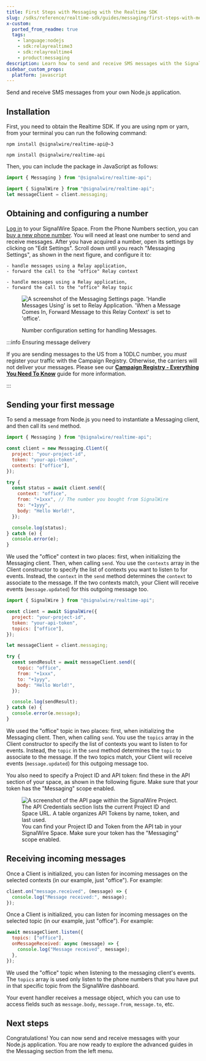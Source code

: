 ```yaml
---
title: First Steps with Messaging with the Realtime SDK
slug: /sdks/reference/realtime-sdk/guides/messaging/first-steps-with-messaging
x-custom:
  ported_from_readme: true
  tags:
    - language:nodejs
    - sdk:relayrealtime3
    - sdk:relayrealtime4
    - product:messaging
description: Learn how to send and receive SMS messages with the SignalWire Realtime SDK.
sidebar_custom_props:
  platform: javascript
---
```




<LangSwitchMessage />

Send and receive SMS messages from your own Node.js application.

## Installation

First, you need to obtain the Realtime SDK. If you are using npm or yarn, from
your terminal you can run the following command:

<Language groupId="relay_version">
<LangItem value="relayv3">

```shell npm2yarn
npm install @signalwire/realtime-api@~3
```

</LangItem>
<LangItem value="relayv4">

```shell npm2yarn
npm install @signalwire/realtime-api
```

</LangItem>
</Language>

Then, you can include the package in JavaScript as follows:

<Language groupId="relay_version">
<LangItem value="relayv3">

```js
import { Messaging } from "@signalwire/realtime-api";
```

</LangItem>
<LangItem value="relayv4">

```js
import { SignalWire } from "@signalwire/realtime-api";
let messageClient = client.messaging;
```

</LangItem>
</Language>

## Obtaining and configuring a number

[Log in](https://signalwire.com/signin) to your SignalWire Space.
From the Phone Numbers section, you can
[buy a new phone number](/platform/phone-numbers/getting-started/buying-a-phone-number).
You will need at least one number to send and receive messages.
After you have acquired a number, open its settings by clicking on "Edit Settings".
Scroll down until you reach "Messaging Settings", as shown in the next figure, and configure it to:

<Language groupId="relay_version">
  <LangItem value="relayv3">

    - handle messages using a Relay application,
    - forward the call to the "office" Relay context

  </LangItem>
  <LangItem value="relayv4">

    - handle messages using a Relay application,
    - forward the call to the "office" Relay topic

  </LangItem>
</Language>

<figure>
  <img
    src={require("@site/docs/_common/img/relay-app-message-handler.webP").default}
    className="img-800"
    alt="A screenshot of the Messaging Settings page. 'Handle Messages Using' is set to Relay Application. 'When a Message Comes In, Forward Message to this Relay Context' is set to 'office'."
  />
  <figcaption>
    <p>Number configuration setting for handling Messages.</p>
  </figcaption>
</figure>


<TopicExplanation />

:::info Ensuring message delivery

If you are sending messages to the US from a 10DLC number, you _must_ register your traffic with the Campaign Registry.
Otherwise, the carriers will not deliver your messages.
Please see our [**Campaign Registry - Everything You Need To Know**](/messaging/get-started/campaign-registry)
guide for more information.

:::

## Sending your first message

To send a message from Node.js you need to instantiate a Messaging client, and then call its `send` method.

<Tabs groupId="relay_version" queryString>
<TabItem value="relayv3" label="Relay V3">

```js
import { Messaging } from "@signalwire/realtime-api";

const client = new Messaging.Client({
  project: "your-project-id",
  token: "your-api-token",
  contexts: ["office"],
});

try {
  const status = await client.send({
    context: "office",
    from: "+1xxx", // The number you bought from SignalWire
    to: "+1yyy",
    body: "Hello World!",
  });

  console.log(status);
} catch (e) {
  console.error(e);
}
```

We used the "office" context in two places:
first, when initializing the Messaging client.
Then, when calling `send`.
You use the `contexts` array in the Client constructor to specify the list of contexts you want to listen to for events.
Instead, the `context` in the `send` method determines the `context` to associate to the message.
If the two contexts match, your Client will receive events (`message.updated`) for this outgoing message too.

</TabItem>
<TabItem value="relayv4" label="Relay V4">

```js
import { SignalWire } from "@signalwire/realtime-api";

const client = await SignalWire({
  project: "your-project-id",
  token: "your-api-token",
  topics: ["office"],
});

let messageClient = client.messaging;

try {
  const sendResult = await messageClient.send({
    topic: "office",
    from: "+1xxx",
    to: "+1yyy",
    body: "Hello World!",
  });

  console.log(sendResult);
} catch (e) {
  console.error(e.message);
}
```

We used the "office" topic in two places: first, when initializing the
Messaging client. Then, when calling `send`. You use the `topics` array in the
Client constructor to specify the list of contexts you want to listen to for
events. Instead, the `topic` in the `send` method determines the `topic` to
associate to the message. If the two topics match, your Client will receive
events (`message.updated`) for this outgoing message too.

</TabItem>
</Tabs>

You also need to specify a Project ID and API token: find these in the API
section of your space, as shown in the following figure. Make sure that your
token has the "Messaging" scope enabled.

<figure>
  <img
    className="img-800"
    src={require("@site/docs/_common/img/api-credentials.webP").default}
    alt="A screenshot of the API page within the SignalWire Project. The API Credentials section lists the current Project ID and Space URL. A table organizes API Tokens by name, token, and last used."
  />
  <figcaption>
    You can find your Project ID and Token from the API tab in your SignalWire Space. Make
    sure your token has the "Messaging" scope enabled.
  </figcaption>
</figure>

## Receiving incoming messages

<Language groupId="relay_version">
<LangItem value="relayv3">

Once a Client is initialized, you can listen for incoming messages on the
selected contexts (in our example, just "office"). For example:

```js
client.on("message.received", (message) => {
  console.log("Message received:", message);
});
```

</LangItem>
<LangItem value="relayv4">

Once a Client is initialized, you can listen for incoming messages on the
selected topic (in our example, just "office"). For example:

```js
await messageClient.listen({
  topics: ["office"],
  onMessageReceived: async (message) => {
    console.log("Message received", message);
  },
});
```

We used the "office" topic when listening to the messaging client's events.
The `topics` array is used only listen to the phone numbers that you have
put in that specific topic from the SignalWire dashboard.

</LangItem>
</Language>

Your event handler receives a message object, which you can use to access fields
such as `message.body`, `message.from`, `message.to`, etc.

## Next steps

Congratulations!
You can now send and receive messages with your Node.js application.
You are now ready to explore the advanced guides in the Messaging section from the left menu.
